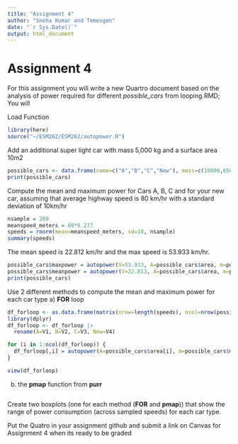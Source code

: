 ```yaml
---
title: "Assignment 4"
author: "Sneha Kumar and Temesgen"
date: "`r Sys.Date()`"
output: html_document
---
```

# Assignment 4

For this assignment you will write a new Quartro document based on the analysis of power required for different *possible_cars* from looping.RMD; You will


Load Function
```r
library(here)
source("~/ESM262/ESM262/autopower.R")
```
Add an additional super light car with mass 5,000 kg and a surface area 10m2
```r
possible_cars <- data.frame(name=c("A","B","C","New"), mass=c(10000,65000,38000,5000), area=c(22,30,22,10),power=autopower(V=28, A=possible_cars$area, m=possible_cars$mass))
print(possible_cars)
```
Compute the mean and maximum power for Cars A, B, C and for your new car, assuming that average highway speed is 80 km/hr with a standard deviation of 10km/hr
```r
nsample = 200
meanspeed_meters = 80*0.277
speeds = rnorm(mean=meanspeed_meters, sd=10, nsample)
summary(speeds)
```
The mean speed is 22.812 km/hr and the max speed is 53.933 km/hr.
```r
possible_cars$maxpower = autopower(V=53.933, A=possible_cars$area, m=possible_cars$mass)
possible_cars$meanpower = autopower(V=22.812, A=possible_cars$area, m=possible_cars$mass)
print(possible_cars)
```

Use 2 different methods to compute the mean and maximum power for each car type
a) **FOR** loop
```r
df_forloop <- as.data.frame(matrix(nrow=length(speeds), ncol=nrow(possible_cars)))
library(dplyr)
df_forloop <- df_forloop |>
  rename(A=V1, B=V2, C=V3, New=V4)

for (i in 1:ncol(df_forloop)) {
  df_forloop[,i] = autopower(A=possible_cars$area[i], m=possible_cars$mass[i], V=speeds)
}

view(df_forloop)
```
b) the **pmap** function from **purr**
```r

```
Create two boxplots (one for each method (**FOR** and **pmap**)) that show the range of power consumption (across sampled speeds) for each car type.

Put the Quatro in your assignment github and submit a link on Canvas for Assignment 4 when its ready to be graded

